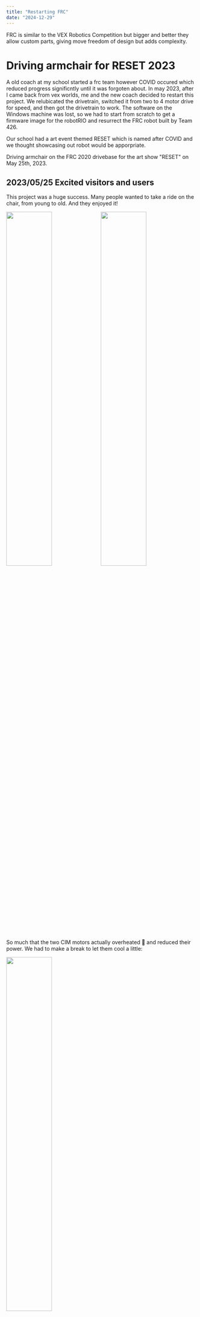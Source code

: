 ```yaml
---
title: "Restarting FRC"
date: "2024-12-29"
---
```


FRC is similar to the VEX Robotics Competition but bigger and better they allow custom parts, giving move freedom of design but adds complexity. 

# Driving armchair for RESET 2023

A old coach at my school started a frc team however COVID occured which reduced progress significntly until it was forgoten about. In may 2023, after I came back from vex worlds, me and the new coach decided to restart this project. We relubicated the drivetrain, switched it from two to 4 motor drive for speed, and then got the drivetrain to work. 
The software on the Windows machine was lost, so we had to start from scratch to get a firmware image for the robotRIO and resurrect the FRC robot built by Team 426.

Our school had a art event themed RESET which is named after COVID and we thought showcasing out robot would be apporpriate. 

Driving armchair on the FRC 2020 drivebase for the art show "RESET" on May 25th, 2023.

## 2023/05/25 Excited visitors and users

This project was a huge success. Many people wanted to take a ride on the chair, from young to old. And they enjoyed it!

<img src="https://github.com/ssis-robotics/reset23/blob/main/docs/2023-05-25_jack.jpg?raw=true" width="49%"></img>
<img src="https://github.com/ssis-robotics/reset23/blob/main/docs/2023-05-25_nomer.jpg?raw=true" width="49%"></img>

So much that the two CIM motors actually overheated 🥵 and reduced their power. We had to make a break to let them cool a little:

<img src="https://github.com/ssis-robotics/reset23/blob/main/docs/2023-05-25_separated.jpg?raw=true" width="49%"></img>

## 2023/05/15 Secure place for battery, cables and receiver

The last state of the design from March 2020 had no dedicated space for the battery, and some connections were rather loose. The MDF base plate is very thin and bends under load. A new 22mm wooden structure to hold the lead battery in place was cut, screwed and glued together. A separate power switch for the 5V power supply of the radio was installed. Now the glue needs to dry.

<img src="https://github.com/ssis-robotics/reset23/blob/main/docs/2023-05-15_base.jpg?raw=true" width="49%" alt="driving base"></img>


# RoboLotus

As we required more funding and members, we decided to start an external club named RoboLotus, which will be the only Vietnamese FRC team for the 2025 Season

Robolotus FIRST Robotics 
Technical Lead Manager



[Info Booklet](https://docs.google.com/document/d/1VqoJbvVN4mDgfqA1BTzn3eVq7Ery4-hiC3oaSphQSoY/view)
[Sponsor Packet](https://drive.google.com/file/d/1VsXKrdh1BO3m8qAKJxo6GEpWaj4s8pvb/view?usp=sharing)
